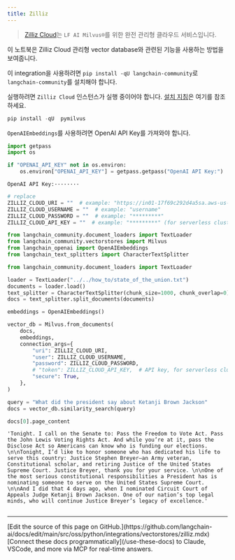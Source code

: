 ```yaml
---
title: Zilliz
---
```


>[Zilliz Cloud](https://zilliz.com/doc/quick_start)는 `LF AI Milvus®`를 위한 완전 관리형 클라우드 서비스입니다.

이 노트북은 Zilliz Cloud 관리형 vector database와 관련된 기능을 사용하는 방법을 보여줍니다.

이 integration을 사용하려면 `pip install -qU langchain-community`로 `langchain-community`를 설치해야 합니다.

실행하려면 `Zilliz Cloud` 인스턴스가 실행 중이어야 합니다. [설치 지침](https://zilliz.com/cloud)은 여기를 참조하세요.

```python
pip install -qU  pymilvus
```

`OpenAIEmbeddings`를 사용하려면 OpenAI API Key를 가져와야 합니다.

```python
import getpass
import os

if "OPENAI_API_KEY" not in os.environ:
    os.environ["OPENAI_API_KEY"] = getpass.getpass("OpenAI API Key:")
```

```output
OpenAI API Key:········
```

```python
# replace
ZILLIZ_CLOUD_URI = ""  # example: "https://in01-17f69c292d4a5sa.aws-us-west-2.vectordb.zillizcloud.com:19536"
ZILLIZ_CLOUD_USERNAME = ""  # example: "username"
ZILLIZ_CLOUD_PASSWORD = ""  # example: "*********"
ZILLIZ_CLOUD_API_KEY = ""  # example: "*********" (for serverless clusters which can be used as replacements for user and password)
```

```python
from langchain_community.document_loaders import TextLoader
from langchain_community.vectorstores import Milvus
from langchain_openai import OpenAIEmbeddings
from langchain_text_splitters import CharacterTextSplitter
```

```python
from langchain_community.document_loaders import TextLoader

loader = TextLoader("../../how_to/state_of_the_union.txt")
documents = loader.load()
text_splitter = CharacterTextSplitter(chunk_size=1000, chunk_overlap=0)
docs = text_splitter.split_documents(documents)

embeddings = OpenAIEmbeddings()
```

```python
vector_db = Milvus.from_documents(
    docs,
    embeddings,
    connection_args={
        "uri": ZILLIZ_CLOUD_URI,
        "user": ZILLIZ_CLOUD_USERNAME,
        "password": ZILLIZ_CLOUD_PASSWORD,
        # "token": ZILLIZ_CLOUD_API_KEY,  # API key, for serverless clusters which can be used as replacements for user and password
        "secure": True,
    },
)
```

```python
query = "What did the president say about Ketanji Brown Jackson"
docs = vector_db.similarity_search(query)
```

```python
docs[0].page_content
```

```output
'Tonight. I call on the Senate to: Pass the Freedom to Vote Act. Pass the John Lewis Voting Rights Act. And while you’re at it, pass the Disclose Act so Americans can know who is funding our elections. \n\nTonight, I’d like to honor someone who has dedicated his life to serve this country: Justice Stephen Breyer—an Army veteran, Constitutional scholar, and retiring Justice of the United States Supreme Court. Justice Breyer, thank you for your service. \n\nOne of the most serious constitutional responsibilities a President has is nominating someone to serve on the United States Supreme Court. \n\nAnd I did that 4 days ago, when I nominated Circuit Court of Appeals Judge Ketanji Brown Jackson. One of our nation’s top legal minds, who will continue Justice Breyer’s legacy of excellence.'
```

```python

```

---

<Callout icon="pen-to-square" iconType="regular">
    [Edit the source of this page on GitHub.](https://github.com/langchain-ai/docs/edit/main/src/oss/python/integrations/vectorstores/zilliz.mdx)
</Callout>
<Tip icon="terminal" iconType="regular">
    [Connect these docs programmatically](/use-these-docs) to Claude, VSCode, and more via MCP for    real-time answers.
</Tip>
